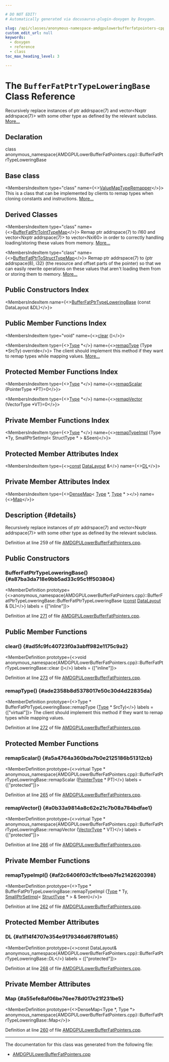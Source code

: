 ```yaml
---

# DO NOT EDIT!
# Automatically generated via docusaurus-plugin-doxygen by Doxygen.

slug: /api/classes/anonymous-namespace-amdgpulowerbufferfatpointers-cpp-/bufferfatptrtypeloweringbase
custom_edit_url: null
keywords:
  - doxygen
  - reference
  - class
toc_max_heading_level: 3

---
```





# The `BufferFatPtrTypeLoweringBase` Class Reference

<DoxygenPage pluginConfig={pluginConfig}>

Recursively replace instances of ptr addrspace(7) and vector&lt;Nxptr addrspace(7)&gt; with some other type as defined by the relevant subclass. <a href="#details">More...</a>

## Declaration

<CodeBlock>class anonymous_namespace{AMDGPULowerBufferFatPointers.cpp}::BufferFatPtrTypeLoweringBase</CodeBlock>

## Base class

<MembersIndex>

<MembersIndexItem
  type="class"
  name={<><a href="/docs/api/classes/llvm/valuemaptyperemapper">ValueMapTypeRemapper</a></>}>
This is a class that can be implemented by clients to remap types when cloning constants and instructions. <a href="/docs/api/classes/llvm/valuemaptyperemapper/#details">More...</a>
</MembersIndexItem>

</MembersIndex>

## Derived Classes

<MembersIndex>

<MembersIndexItem
  type="class"
  name={<><a href="/docs/api/classes/anonymous-namespace-amdgpulowerbufferfatpointers-cpp-/bufferfatptrtointtypemap">BufferFatPtrToIntTypeMap</a></>}>
Remap ptr addrspace(7) to i160 and vector&lt;Nxptr addrspace(7)&gt; to vector&lt;Nxi60&gt; in order to correctly handling loading/storing these values from memory. <a href="/docs/api/classes/anonymous-namespace-amdgpulowerbufferfatpointers-cpp-/bufferfatptrtointtypemap/#details">More...</a>
</MembersIndexItem>

<MembersIndexItem
  type="class"
  name={<><a href="/docs/api/classes/anonymous-namespace-amdgpulowerbufferfatpointers-cpp-/bufferfatptrtostructtypemap">BufferFatPtrToStructTypeMap</a></>}>
Remap ptr addrspace(7) to &#123;ptr addrspace(8), i32&#125; (the resource and offset parts of the pointer) so that we can easily rewrite operations on these values that aren&#39;t loading them from or storing them to memory. <a href="/docs/api/classes/anonymous-namespace-amdgpulowerbufferfatpointers-cpp-/bufferfatptrtostructtypemap/#details">More...</a>
</MembersIndexItem>

</MembersIndex>

## Public Constructors Index

<MembersIndex>

<MembersIndexItem
  name={<><a href="#a87ba3da718e9bb5ad33c95c1ff503804">BufferFatPtrTypeLoweringBase</a> (const DataLayout &amp;DL)</>}>
</MembersIndexItem>

</MembersIndex>

## Public Member Functions Index

<MembersIndex>

<MembersIndexItem
  type="void"
  name={<><a href="#ad5fc9fc40723f0a3abff982e1175c9a2">clear</a> ()</>}>
</MembersIndexItem>

<MembersIndexItem
  type={<><a href="/docs/api/classes/llvm/type">Type</a> &#42;</>}
  name={<><a href="#ade2358b8d5378017e50c30d4d22835da">remapType</a> (Type &#42;SrcTy) override</>}>
The client should implement this method if they want to remap types while mapping values. <a href="#ade2358b8d5378017e50c30d4d22835da">More...</a>
</MembersIndexItem>

</MembersIndex>

## Protected Member Functions Index

<MembersIndex>

<MembersIndexItem
  type={<><a href="/docs/api/classes/llvm/type">Type</a> &#42;</>}
  name={<><a href="#a5a4764a360bda7b0e2125186b51312cb">remapScalar</a> (PointerType &#42;PT)=0</>}>
</MembersIndexItem>

<MembersIndexItem
  type={<><a href="/docs/api/classes/llvm/type">Type</a> &#42;</>}
  name={<><a href="#a0b33a9814a8c62e21c7b08a784bdfae1">remapVector</a> (VectorType &#42;VT)=0</>}>
</MembersIndexItem>

</MembersIndex>

## Private Member Functions Index

<MembersIndex>

<MembersIndexItem
  type={<><a href="/docs/api/classes/llvm/type">Type</a> &#42;</>}
  name={<><a href="#af2c6406f03c1fc1beeb7fe2142620398">remapTypeImpl</a> (Type &#42;Ty, SmallPtrSetImpl&lt; StructType &#42; &gt; &amp;Seen)</>}>
</MembersIndexItem>

</MembersIndex>

## Protected Member Attributes Index

<MembersIndex>

<MembersIndexItem
  type={<><a href="/docs/api/files/lib/lib/target/lib/target/aarch64/aarch64promoteconstant-cpp/#a90f8350fecae261c25be85d38b451bff">const</a> <a href="/docs/api/classes/llvm/datalayout">DataLayout</a> &amp;</>}
  name={<><a href="#a1f14f4707e354e9179346d678ff01a85">DL</a></>}>
</MembersIndexItem>

</MembersIndex>

## Private Member Attributes Index

<MembersIndex>

<MembersIndexItem
  type={<><a href="/docs/api/classes/llvm/densemap">DenseMap</a>&lt; <a href="/docs/api/classes/llvm/type">Type</a> &#42;, <a href="/docs/api/classes/llvm/type">Type</a> &#42; &gt;</>}
  name={<><a href="#a55efe8af06be76ee78d017e21f231be5">Map</a></>}>
</MembersIndexItem>

</MembersIndex>

## Description {#details}

Recursively replace instances of ptr addrspace(7) and vector&lt;Nxptr addrspace(7)&gt; with some other type as defined by the relevant subclass.

Definition at line 259 of file <a href="/docs/api/files/lib/lib/target/lib/target/amdgpu/amdgpulowerbufferfatpointers-cpp">AMDGPULowerBufferFatPointers.cpp</a>.

<SectionDefinition>

## Public Constructors

### BufferFatPtrTypeLoweringBase() {#a87ba3da718e9bb5ad33c95c1ff503804}

<MemberDefinition
  prototype={<>anonymous&#95;namespace&#123;AMDGPULowerBufferFatPointers.cpp&#125;::BufferFatPtrTypeLoweringBase::BufferFatPtrTypeLoweringBase (<a href="/docs/api/files/lib/lib/target/lib/target/aarch64/aarch64promoteconstant-cpp/#a90f8350fecae261c25be85d38b451bff">const</a> <a href="/docs/api/classes/llvm/datalayout">DataLayout</a> &amp; DL)</>}
  labels = {["inline"]}>

Definition at line <a href="/docs/api/files/lib/lib/target/lib/target/amdgpu/amdgpulowerbufferfatpointers-cpp/#l00271">271</a> of file <a href="/docs/api/files/lib/lib/target/lib/target/amdgpu/amdgpulowerbufferfatpointers-cpp">AMDGPULowerBufferFatPointers.cpp</a>.
</MemberDefinition>

</SectionDefinition>

<SectionDefinition>

## Public Member Functions

### clear() {#ad5fc9fc40723f0a3abff982e1175c9a2}

<MemberDefinition
  prototype={<>void anonymous&#95;namespace&#123;AMDGPULowerBufferFatPointers.cpp&#125;::BufferFatPtrTypeLoweringBase::clear ()</>}
  labels = {["inline"]}>

Definition at line <a href="/docs/api/files/lib/lib/target/lib/target/amdgpu/amdgpulowerbufferfatpointers-cpp/#l00273">273</a> of file <a href="/docs/api/files/lib/lib/target/lib/target/amdgpu/amdgpulowerbufferfatpointers-cpp">AMDGPULowerBufferFatPointers.cpp</a>.
</MemberDefinition>

### remapType() {#ade2358b8d5378017e50c30d4d22835da}

<MemberDefinition
  prototype={<>Type &#42; BufferFatPtrTypeLoweringBase::remapType (<a href="/docs/api/classes/llvm/type">Type</a> &#42; SrcTy)</>}
  labels = {["virtual"]}>
The client should implement this method if they want to remap types while mapping values.

Definition at line <a href="/docs/api/files/lib/lib/target/lib/target/amdgpu/amdgpulowerbufferfatpointers-cpp/#l00272">272</a> of file <a href="/docs/api/files/lib/lib/target/lib/target/amdgpu/amdgpulowerbufferfatpointers-cpp">AMDGPULowerBufferFatPointers.cpp</a>.
</MemberDefinition>

</SectionDefinition>

<SectionDefinition>

## Protected Member Functions

### remapScalar() {#a5a4764a360bda7b0e2125186b51312cb}

<MemberDefinition
  prototype={<>virtual Type &#42; anonymous&#95;namespace&#123;AMDGPULowerBufferFatPointers.cpp&#125;::BufferFatPtrTypeLoweringBase::remapScalar (<a href="/docs/api/classes/llvm/pointertype">PointerType</a> &#42; PT)</>}
  labels = {["protected"]}>

Definition at line <a href="/docs/api/files/lib/lib/target/lib/target/amdgpu/amdgpulowerbufferfatpointers-cpp/#l00265">265</a> of file <a href="/docs/api/files/lib/lib/target/lib/target/amdgpu/amdgpulowerbufferfatpointers-cpp">AMDGPULowerBufferFatPointers.cpp</a>.
</MemberDefinition>

### remapVector() {#a0b33a9814a8c62e21c7b08a784bdfae1}

<MemberDefinition
  prototype={<>virtual Type &#42; anonymous&#95;namespace&#123;AMDGPULowerBufferFatPointers.cpp&#125;::BufferFatPtrTypeLoweringBase::remapVector (<a href="/docs/api/classes/llvm/vectortype">VectorType</a> &#42; VT)</>}
  labels = {["protected"]}>

Definition at line <a href="/docs/api/files/lib/lib/target/lib/target/amdgpu/amdgpulowerbufferfatpointers-cpp/#l00266">266</a> of file <a href="/docs/api/files/lib/lib/target/lib/target/amdgpu/amdgpulowerbufferfatpointers-cpp">AMDGPULowerBufferFatPointers.cpp</a>.
</MemberDefinition>

</SectionDefinition>

<SectionDefinition>

## Private Member Functions

### remapTypeImpl() {#af2c6406f03c1fc1beeb7fe2142620398}

<MemberDefinition
  prototype={<>Type &#42; BufferFatPtrTypeLoweringBase::remapTypeImpl (<a href="/docs/api/classes/llvm/type">Type</a> &#42; Ty, <a href="/docs/api/classes/llvm/smallptrsetimpl">SmallPtrSetImpl</a>&lt; <a href="/docs/api/classes/llvm/structtype">StructType</a> &#42; &gt; &amp; Seen)</>}>

Definition at line <a href="/docs/api/files/lib/lib/target/lib/target/amdgpu/amdgpulowerbufferfatpointers-cpp/#l00262">262</a> of file <a href="/docs/api/files/lib/lib/target/lib/target/amdgpu/amdgpulowerbufferfatpointers-cpp">AMDGPULowerBufferFatPointers.cpp</a>.
</MemberDefinition>

</SectionDefinition>

<SectionDefinition>

## Protected Member Attributes

### DL {#a1f14f4707e354e9179346d678ff01a85}

<MemberDefinition
  prototype={<>const DataLayout&amp; anonymous&#95;namespace&#123;AMDGPULowerBufferFatPointers.cpp&#125;::BufferFatPtrTypeLoweringBase::DL</>}
  labels = {["protected"]}>

Definition at line <a href="/docs/api/files/lib/lib/target/lib/target/amdgpu/amdgpulowerbufferfatpointers-cpp/#l00268">268</a> of file <a href="/docs/api/files/lib/lib/target/lib/target/amdgpu/amdgpulowerbufferfatpointers-cpp">AMDGPULowerBufferFatPointers.cpp</a>.
</MemberDefinition>

</SectionDefinition>

<SectionDefinition>

## Private Member Attributes

### Map {#a55efe8af06be76ee78d017e21f231be5}

<MemberDefinition
  prototype={<>DenseMap&lt;Type &#42;, Type &#42;&gt; anonymous&#95;namespace&#123;AMDGPULowerBufferFatPointers.cpp&#125;::BufferFatPtrTypeLoweringBase::Map</>}>

Definition at line <a href="/docs/api/files/lib/lib/target/lib/target/amdgpu/amdgpulowerbufferfatpointers-cpp/#l00260">260</a> of file <a href="/docs/api/files/lib/lib/target/lib/target/amdgpu/amdgpulowerbufferfatpointers-cpp">AMDGPULowerBufferFatPointers.cpp</a>.
</MemberDefinition>

</SectionDefinition>

<hr/>

The documentation for this class was generated from the following file:

<ul>
<li><a href="/docs/api/files/lib/lib/target/lib/target/amdgpu/amdgpulowerbufferfatpointers-cpp">AMDGPULowerBufferFatPointers.cpp</a></li>
</ul>

</DoxygenPage>
